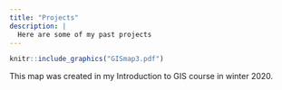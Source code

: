 ```yaml
---
title: "Projects"
description: |
  Here are some of my past projects
---
```


```r

knitr::include_graphics("GISmap3.pdf")
```

This map was created in my Introduction to GIS course in winter 2020.

